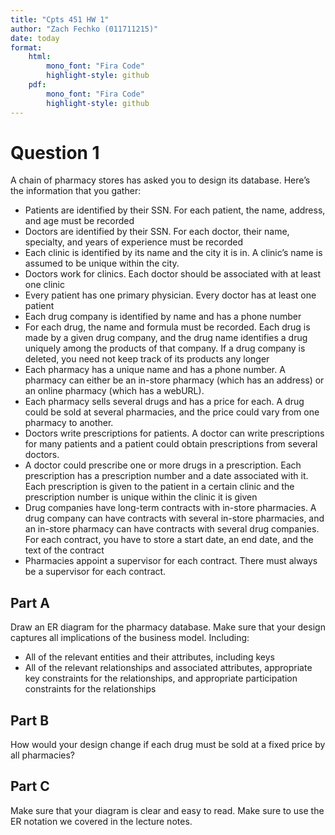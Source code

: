 ```yaml
---
title: "Cpts 451 HW 1"
author: "Zach Fechko (011711215)"
date: today
format:
    html:
        mono_font: "Fira Code"
        highlight-style: github
    pdf: 
        mono_font: "Fira Code"
        highlight-style: github
---
```


# Question 1
A chain of pharmacy stores has asked you to design its database. Here's the information that you gather:  

- Patients are identified by their SSN. For each patient, the name, address, and age must be recorded
- Doctors are identified by their SSN. For each doctor, their name, specialty, and years of experience must be recorded
- Each clinic is identified by its name and the city it is in. A clinic’s name is assumed to be unique within the city.
- Doctors work for clinics. Each doctor should be associated with at least one clinic
- Every patient has one primary physician. Every doctor has at least one patient
- Each drug company is identified by name and has a phone number
- For each drug, the name and formula must be recorded. Each drug is made by a given drug company, and the drug name identifies a drug uniquely among the products of that company. If a drug company is deleted, you need not keep track of its products any longer
- Each pharmacy has a unique name and has a phone number. A pharmacy can either be an in-store pharmacy (which has an address) or an online pharmacy (which has a webURL).
- Each pharmacy sells several drugs and has a price for each. A drug could be sold at several pharmacies, and the price could vary from one pharmacy to another.
- Doctors write prescriptions for patients. A doctor can write prescriptions for many patients and a patient could obtain prescriptions from several doctors.
- A doctor could prescribe one or more drugs in a prescription. Each prescription has a prescription number and a date associated with it. Each prescription is given to the patient in a certain clinic and the prescription number is unique within the clinic it is
given
- Drug companies have long-term contracts with in-store pharmacies. A drug company can have contracts with several in-store pharmacies, and an in-store pharmacy can have contracts with several drug companies. For each contract, you have to store a start date, an end date, and the text of the contract
- Pharmacies appoint a supervisor for each contract. There must always be a supervisor for each contract.

## Part A
Draw an ER diagram for the pharmacy database. Make sure that your design captures all implications of the business model. Including:  

- All of the relevant entities and their attributes, including keys
- All of the relevant relationships and associated attributes, appropriate key constraints for the relationships, and appropriate participation constraints for the relationships

## Part B
How would your design change if each drug must be sold at a fixed price by all pharmacies?

## Part C
Make sure that your diagram is clear and easy to read. Make sure to use the ER notation we covered in the lecture notes.